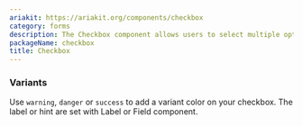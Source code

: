 ```yaml
---
ariakit: https://ariakit.org/components/checkbox
category: forms
description: The Checkbox component allows users to select multiple options from a set of choices. It consists of a small box that, when clicked, toggles between checked and unchecked states. Checkboxes are commonly used in forms and lists to enable users to make multiple selections efficiently.
packageName: checkbox
title: Checkbox
---
```


### Variants

Use `warning`, `danger` or `success` to add a variant color on your checkbox. The label or hint are set with Label or Field component.

<div data-playground="variants.tsx" data-component="Checkbox"></div>
